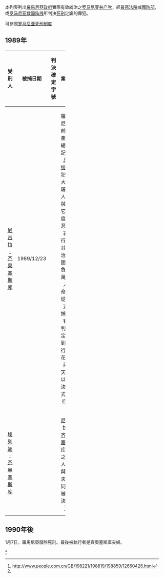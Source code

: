 {{expand|time=2011-01-06T08:34:32+00:00}}
{{unreferenced|time=2011-01-06T08:34:32+00:00}}
{{死刑}}

本列表列出[[羅馬尼亞政府|羅馬尼亞政府]]實際有效統治之[[罗马尼亚共产党|罗马尼亚共产党]]，經[[羅馬尼亞最高法院|最高法院]]或[[羅馬尼亞國防部|國防部]]，或[[罗马尼亚救国阵线|罗马尼亚救国阵线]]所判決[[死刑|死刑]]定讞的罪犯。

可參照[[罗马尼亚死刑制度|罗马尼亚死刑制度]]


==1989年==
{| class="wikitable sortable" width="100%"
|-
!width="5%"|受刑人
!width="5%"|被捕日期
!width="12%"|判決確定字號
!width="20%"|案由
!width="5%"|案發日期
!width="8%"|核准執行者
!width="8%"|執行日期
!width="5%"|執行地點 
|-
|align=center|[[尼古拉·齐奥塞斯库|尼古拉·齐奥塞斯库]] ||align=center|1989/12/23 ||||align=center|羅馬尼亞前共產黨總書記及[[罗马尼亚总统|总统]]，犯下大量屠殺人民與其它極度殘忍之罪行，其統治集團背負數萬條人命。從被逮捕、審判、定讞到執行只花了兩天，以槍決方式執行<ref name="#1">http://www.people.com.cn/GB/198221/198819/198859/12660426.html</ref>||align=center|1965-1989年間 ||align=center|[[罗马尼亚救国阵线|罗马尼亚救国阵线]] ||align=center|1989/12/25 ||align=center|[[特爾戈維什泰|特爾戈維什泰]]
|-
|align=center|[[埃列娜·齐奥塞斯库|埃列娜·齐奥塞斯库]] ||align=center| ||||align=center|[[尼古拉·齐奥塞斯库|尼古拉·齐奥塞斯库]]的之夫人，與丈夫於同日被槍決。<ref name="#1"/>||align=center|1965-1989年間 ||align=center|[[罗马尼亚救国阵线|罗马尼亚救国阵线]] ||align=center|1989/12/25 ||align=center|[[特爾戈維什泰|特爾戈維什泰]]
|}

==1990年後==

1月7日，羅馬尼亞廢除死刑。最後被執行者是齊奧塞斯庫夫婦。

[[Category:被處決的羅馬尼亞人|*]]